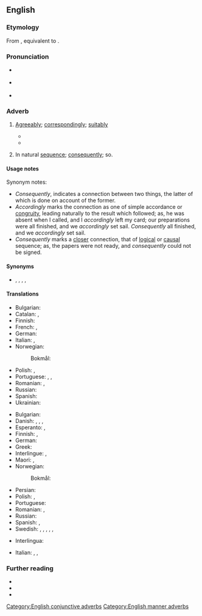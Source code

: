 ==English==

===Etymology===
From {{inh|en|enm|acordingli}}, equivalent to {{suffix|en|according|ly}}.

===Pronunciation===
* {{a|US}} {{IPA|en|/ə.ˈkɔɹ.dɪŋ.li/}}
* {{a|UK}} {{IPA|en|/əˈkɔː(ɹ).dɪŋ.li/}}
* {{audio|en|en-us-accordingly.ogg|Audio (US)}}

===Adverb===
{{en-adv}}

# {{lb|en|manner}} [[agreeably|Agreeably]]; [[correspondingly]]; [[suitably]]
#* {{RQ:Shakespeare Antony|passage=We may the number of ships behold, and so proceed '''accordingly'''.|3|9}}
#* {{quote-book|en|year=1895|author=H. G. Wells|title=The Time Machine|chapter=X|passage=Now, I still think that for this box of matches to have escaped the wear of time for immemorial years was a strange, and for me, a most fortunate thing. Yet oddly enough I found here a far more unlikely substance, and that was camphor. I found it in a sealed jar, that, by chance, I supposed had been really hermetically sealed. I fancied at first the stuff was paraffin wax, and smashed the jar '''accordingly'''. But the odor of camphor was unmistakable.}}
# {{lb|en|conjunctive}} In natural [[sequence]]; [[consequently]]; so.

====Usage notes====
Synonym notes:
* ''Consequently'', indicates a connection between two things, the latter of which is done on account of the former.
* ''Accordingly'' marks the connection as one of simple accordance or [[congruity]], leading naturally to the result which followed; as, he was absent when I called, and I ''accordingly'' left my card; our preparations were all finished, and we ''accordingly'' set sail. ''Consequently'' all finished, and we ''accordingly'' set sail.
* ''Consequently'' marks a [[closer]] connection, that of [[logical]] or [[causal]] sequence; as, the papers were not ready, and ''consequently'' could not be signed.

====Synonyms====
* {{l|en|consequently}}, {{l|en|therefore}}, {{l|en|wherefore}}, {{l|en|hence}}, {{l|en|so}}

====Translations====
{{trans-top|agreeably; correspondingly; suitably; in a manner conformable}}
* Bulgarian: {{t+|bg|съответно}}
* Catalan: {{t+|ca|apropiadament}}, {{t|ca|tal com correspon}}
* Finnish: {{t|fi|[[se]]n [[mukaisesti]]}}
* French: {{t+|fr|en conséquence}}, {{t+|fr|conséquemment}}
* German: {{t+|de|dementsprechend}}
* Italian: {{t+|it|conseguentemente}}, {{t|it|di conseguenza}}
* Norwegian: {{t+|no|deretter}}
*: Bokmål: {{t|nb|tilsvarende}}
{{trans-mid}}
* Polish: {{t+|pl|odpowiednio}}, {{t+|pl|stosownie}}
* Portuguese: {{t|pt|correspondentemente}}, {{t|pt|conformemente}}, {{t|pt|acordadamente}}
* Romanian: {{t|ro|în consecință}}, {{t|ro|[[prin]] [[urmare]]}}
* Russian: {{t+|ru|соотве́тственно}}
* Spanish: {{t|es|en consecuencia}}
* Ukrainian: {{t|uk|відпові́дно}}
{{trans-bottom}}

{{trans-top|in natural sequence; consequently; so}}
* Bulgarian: {{t+|bg|следователно}}
* Danish: {{t|da|ergo}}, {{t+|da|derfor}}, {{t|da|altså}}, {{t|da|følgelig}}
* Esperanto: {{t|eo|sekve}}, {{t|eo|laŭ tio sekvas}}
* Finnish: {{t+|fi|niinpä}}, {{t|fi|siispä}}
* German: {{t+|de|logischerweise}}
* Greek: {{t+|el|επομένως}}
* Interlingue: {{t|ie|in consequentie}}, {{t|ie|pro to}}
* Maori: {{t|mi|nā konei}}, {{t|mi|nō konei}}
* Norwegian:
*: Bokmål: {{t|nb|følgelig}}
{{trans-mid}}
* Persian: {{t|fa|طبیعتاّ|tr=tabiatan|sc=fa-Arab}}
* Polish: {{t+|pl|więc}}, {{t+|pl|zatem}}
* Portuguese: {{t+|pt|consequentemente}}
* Romanian: {{t|ro|în conformitate}}, {{t|ro|[[ca]] [[atare]]}}
* Russian: {{t+|ru|сле́довательно}}
* Spanish: {{t+|es|por consiguiente}}, {{t|es|consecuentemente}}
* Swedish: {{t+|sv|därför}}, {{t+|sv|alltså}}, {{t-check|sv|följligen}}, {{t+|sv|följaktligen}}, {{t|sv|på grund af detta}}, {{t|sv|på denna grund}}
{{trans-bottom}}

{{checktrans-top}}
* Interlingua: {{t-check|ia|in consequentia}}
{{trans-mid}}
* Italian: {{t-check|it|di conseguenza}}, {{t-check|it|in conformità a}}, {{t+check|it|conformemente}}
{{trans-bottom}}

===Further reading===
* {{R:Webster 1913}}
* {{R:Century 1911}}
* {{R:OneLook}}

[[Category:English conjunctive adverbs]]
[[Category:English manner adverbs]]